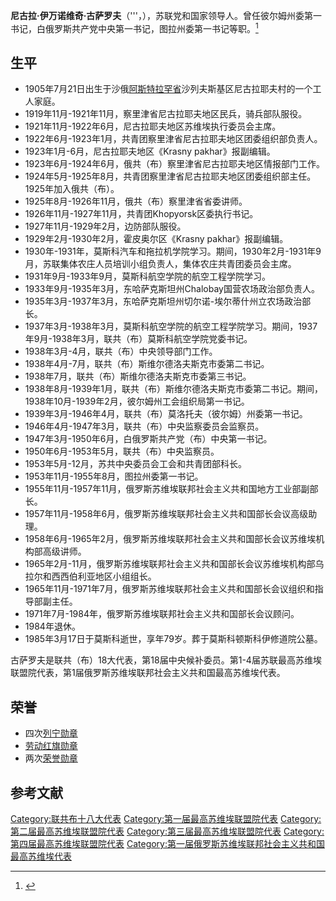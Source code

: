 {{Prose|time=2021-01-19T02:16:49+00:00}}
{{Infobox Officeholder
|name         =尼古拉·伊万诺维奇·古萨罗夫
|original_name  = Никола́й Ива́нович Гуса́ров
|image        = 
|imagesize    =
|office      = [[白俄罗斯共产党_(1918年)|白俄罗斯共产党]]中央第一书记
|term_start  = 1947年3月7日
|term_end    = 1950年6月3日
|predecessor = [[潘捷列伊蒙·康德拉季耶维奇·波诺马连科|潘捷列伊蒙·康德拉季耶维奇·波诺马连科]]
|successor   = [[尼古拉·谢苗诺维奇·帕托利切夫|尼古拉·谢苗诺维奇·帕托利切夫]] 
|birth_date   = {{OldStyleDate|1905年|8月3日|7月21日}}
|birth_place  = {{flag|Russian Empire}}[[阿斯特拉罕省|阿斯特拉罕省]]沙列夫斯基区尼古拉耶夫村
|death_date   = {{death date and age|1985|3|17|1905|8|3|df=y}}
|death_place  = {{URS}}[[莫斯科|莫斯科]]
|citizenship  = {{flag|Russian Empire}}（1905-1917）<br>{{flag|Russian SFSR|1918}}（1918-1922）<br>{{URS}}（1922-1985）
|party        = [[苏联共产党|苏联共产党]]
|awards={{{!}} style="background: transparent"
{{!}}-
{{!}}{{列宁勋章}}{{!}}{{!}}{{列宁勋章}}{{!}}{{!}}{{列宁勋章}}{{!}}{{!}}{{列宁勋章}}
{{!}}-
{{!}}{{劳动红旗勋章}}{{!!}}{{苏联荣誉勋章}}{{!!}}{{苏联荣誉勋章}}
{{!}}}
}}

'''尼古拉·伊万诺维奇·古萨罗夫'''（{{lang-ru|'''Никола́й Ива́нович Гуса́ров}}'''，{{bd|1905年|7月21日（格里历：8月3日）|1985年|3月17日}}），苏联党和国家领导人。曾任彼尔姆州委第一书记，白俄罗斯共产党中央第一书记，图拉州委第一书记等职。<ref>{{Cite web|title=Справочник по истории Коммунистической партии и Советского Союза 1898 - 1991|url=http://www.knowbysight.info/GGG/02302.asp|access-date=2021-01-18|archive-date=2015-01-13|archive-url=https://web.archive.org/web/20150113183726/http://www.knowbysight.info/GGG/02302.asp}}</ref>

== 生平 ==
* 1905年7月21日出生于沙俄[[阿斯特拉罕省|阿斯特拉罕省]]沙列夫斯基区尼古拉耶夫村的一个工人家庭。
* 1919年11月-1921年11月，察里津省尼古拉耶夫地区民兵，骑兵部队服役。
* 1921年11月-1922年6月，尼古拉耶夫地区苏维埃执行委员会主席。
* 1922年6月-1923年1月，共青团察里津省尼古拉耶夫地区团委组织部负责人。
* 1923年1月-6月，尼古拉耶夫地区《Krasny pakhar》报副编辑。
* 1923年6月-1924年6月，俄共（布）察里津省尼古拉耶夫地区情报部门工作。
* 1924年5月-1925年8月，共青团察里津省尼古拉耶夫地区团委组织部主任。1925年加入俄共（布）。
* 1925年8月-1926年11月，俄共（布）察里津省省委讲师。
* 1926年11月-1927年11月，共青团Khopyorsk区委执行书记。
* 1927年11月-1929年2月，边防部队服役。
* 1929年2月-1930年2月，霍皮奥尔区《Krasny pakhar》报副编辑。
* 1930年-1931年，莫斯科汽车和拖拉机学院学习。期间，1930年2月-1931年9月，苏联集体农庄人员培训小组负责人，集体农庄共青团委员会主席。
* 1931年9月-1933年9月，莫斯科航空学院的航空工程学院学习。
* 1933年9月-1935年3月，东哈萨克斯坦州Chalobay国营农场政治部负责人。
* 1935年3月-1937年3月，东哈萨克斯坦州切尔诺-埃尔蒂什州立农场政治部长。
* 1937年3月-1938年3月，莫斯科航空学院的航空工程学院学习。期间，1937年9月-1938年3月，联共（布）莫斯科航空学院党委书记。
* 1938年3月-4月，联共（布）中央领导部门工作。
* 1938年4月-7月，联共（布）斯维尔德洛夫斯克市委第二书记。
* 1938年7月，联共（布）斯维尔德洛夫斯克市委第三书记。
* 1938年8月-1939年1月，联共（布）斯维尔德洛夫斯克市委第二书记。期间，1938年10月-1939年2月，彼尔姆州工会组织局第一书记。
* 1939年3月-1946年4月，联共（布）莫洛托夫（彼尔姆）州委第一书记。
* 1946年4月-1947年3月，联共（布）中央监察委员会监察员。
* 1947年3月-1950年6月，白俄罗斯共产党（布）中央第一书记。
* 1950年6月-1953年5月，联共（布）中央监察员。
* 1953年5月-12月，苏共中央委员会工会和共青团部科长。
* 1953年11月-1955年8月，图拉州委第一书记。
* 1955年11月-1957年11月，俄罗斯苏维埃联邦社会主义共和国地方工业部副部长。
* 1957年11月-1958年6月，俄罗斯苏维埃联邦社会主义共和国部长会议高级助理。
* 1958年6月-1965年2月，俄罗斯苏维埃联邦社会主义共和国部长会议苏维埃机构部高级讲师。
* 1965年2月-11月，俄罗斯苏维埃联邦社会主义共和国部长会议苏维埃机构部乌拉尔和西西伯利亚地区小组组长。
* 1965年11月-1971年7月，俄罗斯苏维埃联邦社会主义共和国部长会议组织和指导部副主任。
* 1971年7月-1984年，俄罗斯苏维埃联邦社会主义共和国部长会议顾问。
* 1984年退休。
* 1985年3月17日于莫斯科逝世，享年79岁。葬于莫斯科顿斯科伊修道院公墓。
古萨罗夫是联共（布）18大代表，第18届中央候补委员。第1-4届苏联最高苏维埃联盟院代表，第1届俄罗斯苏维埃联邦社会主义共和国最高苏维埃代表。

== 荣誉 ==
* 四次[[列宁勋章|列宁勋章]]
* [[劳动红旗勋章|劳动红旗勋章]]
* 两次[[荣誉勋章_(苏联)|荣誉勋章]]

== 参考文献 ==
{{Reflist}}

[[Category:联共布十八大代表|Category:联共布十八大代表]]
[[Category:第一届最高苏维埃联盟院代表|Category:第一届最高苏维埃联盟院代表]]
[[Category:第二届最高苏维埃联盟院代表|Category:第二届最高苏维埃联盟院代表]]
[[Category:第三届最高苏维埃联盟院代表|Category:第三届最高苏维埃联盟院代表]]
[[Category:第四届最高苏维埃联盟院代表|Category:第四届最高苏维埃联盟院代表]]
[[Category:第一届俄罗斯苏维埃联邦社会主义共和国最高苏维埃代表|Category:第一届俄罗斯苏维埃联邦社会主义共和国最高苏维埃代表]]